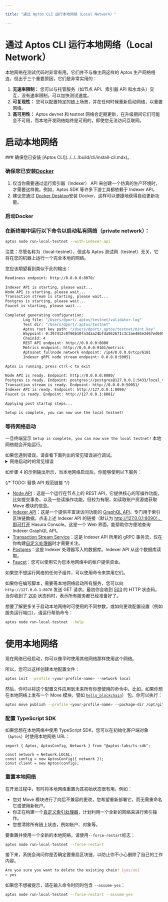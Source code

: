 ```yaml
---

title: "通过 Aptos CLI 运行本地网络（Local Network）"

---
```



# 通过 Aptos CLI 运行本地网络（Local Network）

本地网络在测试代码时非常有用。它们并不与像主网这样的 Aptos 生产网络相连，但出于三个重要原因，它们是非常实用的：

1. **无速率限制：** 您可以与托管服务（如节点 API、索引器 API 和水龙头）交互，没有速率限制，可以加快测试速度。
2. **可复现性：** 您可以配置特定的链上场景，并在任何时候重新启动网络，以重置网络。
3. **高可用性：** Aptos devnet 和 testnet 网络会定期更新，在升级期间它们可能会不可用，而本地开发网络始终是可用的，即使您无法访问互联网。

# 启动本地网络

<Steps>
### 确保您已安装 [Aptos CLI](../../../build/cli/install-cli.mdx)。

### 确保您已安装[Docker](https://docs.docker.com/get-docker/)

   1. 仅当你需要通过运行索引器（Indexer） API 来创建一个仿真的生产环境时，才需要这样做。例如，Aptos SDK 等许多下游工具都依赖于 Indexer API。
   2. 建议您通过 [Docker Desktop](https://www.docker.com/products/docker-desktop/)安装 Docker，这样可以便捷地获得自动更新功能。

### 启动Docker

### 在新终端中运行以下命令以启动私有网络（private network）：

```bash filename="Terminal"
aptos node run-local-testnet --with-indexer-api
```

<Callout type="warning">
注意：尽管名称为（local-testnet），但这与 Aptos 测试网（testnet）无关，它将在您的机器上运行一个完全本地的网络。
</Callout>

您应该期望看到类似于此的输出：

```bash filename="Terminal"
Readiness endpoint: http://0.0.0.0:8070/
 
Indexer API is starting, please wait...
Node API is starting, please wait...
Transaction stream is starting, please wait...
Postgres is starting, please wait...
Faucet is starting, please wait...
 
Completed generating configuration:
        Log file: "/Users/dport/.aptos/testnet/validator.log"
        Test dir: "/Users/dport/.aptos/testnet"
        Aptos root key path: "/Users/dport/.aptos/testnet/mint.key"
        Waypoint: 0:397412c0f96b10fa3daa24bfda962671c3c3ae484e2d67ed60534750e2311f3d
        ChainId: 4
        REST API endpoint: http://0.0.0.0:8080
        Metrics endpoint: http://0.0.0.0:9101/metrics
        Aptosnet fullnode network endpoint: /ip4/0.0.0.0/tcp/6181
        Indexer gRPC node stream endpoint: 0.0.0.0:50051
 
Aptos is running, press ctrl-c to exit
 
Node API is ready. Endpoint: http://0.0.0.0:8080/
Postgres is ready. Endpoint: postgres://postgres@127.0.0.1:5433/local_testnet
Transaction stream is ready. Endpoint: http://0.0.0.0:50051/
Indexer API is ready. Endpoint: http://127.0.0.1:8090/
Faucet is ready. Endpoint: http://127.0.0.1:8081/
 
Applying post startup steps...
 
Setup is complete, you can now use the local testnet!
```

### 等待网络启动

一旦终端显示 `Setup is complete, you can now use the local testnet!` 本地网络就会开始运行。

   <Callout type="warning">
   如果您遇到错误，请查看下面列出的常见错误进行调试。
   </Callout>

<details>
<summary>网络启动时的常见错误</summary>

### 地址已被使用

```bash filename="Terminal"
panic at 'error binding to 0.0.0.0:8080: error creating server listener: Address already in use (os error 48)'
```

这意味着本地网络需要使用的一个端口已被另一个进程使用。

要在类 Unix 系统上解决此问题，您可以：

1. 通过运行 `lsof -i :8080` 确定进程的名称和 PID。
2. 知道 PID 后，运行 `kill <pid>` 释放该端口。

### 打开文件太多错误

```bash filename="Terminal"
panic at crates/aptos/src/node/local_testnet/logging.rs:64:10:
called \`Result::unwrap()\` on an \`Err\` value: Os { code: 24, kind: Uncategorized, message: "Too many open files" }
```

这意味着您的系统上打开的文件太多。在许多类 Unix 系统上，您可以通过向 `.zshrc` 添加类似以下的内容来增加打开文件的最大数量：

```bash filename="Terminal"
ulimit -n 32768
```

### Docker 不可用

```bash filename="Terminal"
Unexpected：Failed to apply pre-run steps for Postgres: Docker is not available, confirm it is installed and running. On Linux you may need to use sudo
```

要解决此问题，请尝试以下修复方法：

1. 通过运行 `docker --version` 确保安装了 docker。
2. 通过运行 `docker info` 确保 Docker 守护进程正在运行（如果此命令出错，显示 `Cannot connect to the Docker daemon`，则 Docker 未运行）。
3. 确保在默认位置存在用于连接 Docker 的套接字（socket）。例如，在类 Unix 系统上，`/var/run/docker.sock` 应该存在。
   1. 如果该文件不存在，打开 Docker Desktop 并启用 `Settings -> Advanced -> Allow the default Docker socket to be used.`
   2. 或者，您可以通过运行 `docker context inspect | grep Host` 找到 Docker 套接字（socket）的位置，然后通过运行 `sudo ln -s /Users/dport/.docker/run/docker.sock /var/run/docker.sock` 将该位置链接到默认位置。
</details>

如步骤 4 的示例输出所示，当本地网络启动后，你能够使用以下服务：

{/* TODO: 替换 API 规范链接 */}

- [Node API](../aptos-api-spec.mdx)：这是一个运行在节点上的 REST API，它提供核心的写操作功能，比如提交事务，以及一些读操作功能，但较为有限，如读取账户资源或获取 Move 模块的信息。
- [Indexer API](../../../build/indexer/api.mdx)：这是一个提供丰富读访问功能的 [GraphQL API]((https://graphql.org/))，专门用于索引区块链数据。点击上述 Indexer API 的链接（默认为 http://127.0.0.1:8090），即可打开 Hasura Console。这是一个 Web 界面，能帮助你方便地查询 Indexer GraphQL API。
- [Transaction Stream Service](../../../build/indexer/txn-stream.mdx)：这是 Indexer API 所用的 gRPC 事务流，仅在你构建[自定义处理器](../../../build/indexer/custom-processors.mdx)时才需要关注。
- [Postgres](https://www.postgresql.org/)：这是 Indexer 处理器写入的数据库。Indexer API 从这个数据库读取。
- [Faucet](../../glossary.mdx#faucet)：您可以使用它为您本地网络中的帐户提供资金。

如果您不想运行网络的任何子组件，可以使用命令来禁用它们。

如果你在编写脚本，需要等本地网络启动所有服务，您可以向 `http://127.0.0.1:8070` 发送 GET 请求。最初你会收到 [503](https://developer.mozilla.org/en-US/docs/Web/HTTP/Status/503) 的 HTTP 状态码。当你收到了 [200](https://developer.mozilla.org/en-US/docs/Web/HTTP/Status/200) 状态码时，表示所有服务都已经准备好了。

想要了解更多关于启动本地网络时可使用的不同参数，或如何更改配置设置（例如服务运行端口），请运行帮助命令：

```bash filename="Terminal"
aptos node run-local-testnet --help
```
</Steps>



# 使用本地网络

现在网络已经启动，你可以像平时使用其他网络那样使用这个网络。

所以，您可以这样创建本地配置文件：

```bash filename="Terminal"
aptos init --profile <your-profile-name> --network local
```

然后，你可以将这个配置文件应用到未来所有你想使用的命令中。比如，如果你想在本地网络上发布一个 Move 模块，譬如 [`hello_blockchain`](https://github.com/aptos-labs/aptos-core/tree/main/aptos-move/move-examples/hello_blockchain)） 包，你可以执行：

```bash filename="Terminal"
aptos move publish --profile <your-profile-name> --package-dir /opt/git/aptos-core/aptos-move/move-examples/hello_blockchain --named-addresses HelloBlockchain=local
```

### 配置 TypeScript SDK

如果您想在本地网络中使用 TypeScript SDK，您可以在初始化客户端对象（`Aptos`）时使用本地网络 URL：

```tsx
import { Aptos, AptosConfig, Network } from "@aptos-labs/ts-sdk";

const network = Network.LOCAL;
const config = new AptosConfig({ network });
const client = new Aptos(config);
```

### 重置本地网络

在开发过程中，有时将本地网络重置为其初始状态很有用，例如：

- 您对 Move 模块进行了向后不兼容的更改，您希望重新部署它，而无需重命名它或使用新帐户。
- 你正在构建一个[自定义索引处理器](https://aptos.dev/indexer/custom-processors/)，计划利用一个全新的网络来进行索引操作。
- 您想清除所有链上状态，例如帐户、对象等。

要重置并使用一个全新的本地网络，请使用`--force-restart`标志：

```bash filename="Terminal"
aptos node run-local-testnet --force-restart
```

接下来，系统会询问你是否确定要重启区块链，以防止你不小心删除了自己的工作内容。

```bash filename="Terminal"
Are you sure you want to delete the existing chain? [yes/no]
> yes
```

如果您不想被提示，请在输入命令时同时包含 `--assume-yes`：

```bash filename="Terminal"
aptos node run-local-testnet --force-restart --assume-yes
```


